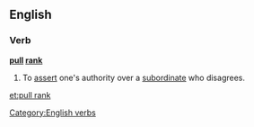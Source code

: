 ==English==

===Verb===
'''[[pull]] [[rank]]'''

# {{idiomatic}} To [[assert]] one's authority over a [[subordinate]] who disagrees.

[[Category:English verbs]]

[[et:pull rank]]